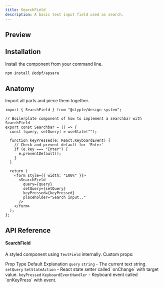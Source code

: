 ```yaml
---
title: SearchField
description: A basic text input field used as search.
---
```

## Preview

<Preview>
  <Container css={{ px: "$md" }}>
    <Searchbar />
  </Container>
</Preview>

## Installation

Install the component from your command line.

```bash
npm install @odpf/apsara
```


## Anatomy
Import all parts and piece them together.

```tsx outline=true
import { SearchField } from "@styple/design-system";

// Boilerplate component of how to implement a searchbar with SearchField
export const Searchbar = () => {
  const [query, setQuery] = useState("");

  function keyPressed(e: React.KeyboardEvent) {
    // Check and prevent default for 'Enter'
    if (e.key === "Enter") {
      e.preventDefault();
    }
  }

  return (
    <form style={{ width: "100%" }}>
      <SearchField
        query={query}
        setQuery={setQuery}
        keyPressed={keyPressed}
        placeholder="Search input.."
      />
    </form>
  );
};
```


## API Reference

#### SearchField

A styled component using `TextField` internally. Custom props:

<SimpleTable>
  <SimpleTable.Thead>
    <SimpleTable.Tr>
      <SimpleTable.Th>Prop</SimpleTable.Th>
      <SimpleTable.Th>Type</SimpleTable.Th>
      <SimpleTable.Th>Default</SimpleTable.Th>
      <SimpleTable.Th>Explanation</SimpleTable.Th>
    </SimpleTable.Tr>
  </SimpleTable.Thead>
  <SimpleTable.Body>
    <SimpleTable.Tr>
      <SimpleTable.Th>
        <Code>query</Code>
      </SimpleTable.Th>
      <SimpleTable.Td>
        <Code color="normal">string</Code>
      </SimpleTable.Td>
      <SimpleTable.Td>-</SimpleTable.Td>
      <SimpleTable.Td><Text>The current text string.</Text></SimpleTable.Td>
    </SimpleTable.Tr>
    <SimpleTable.Tr>
      <SimpleTable.Th>
        <Code>setQuery</Code>
      </SimpleTable.Th>
      <SimpleTable.Td>
        <Code color="normal">SetStateAction</Code>
      </SimpleTable.Td>
      <SimpleTable.Td>-</SimpleTable.Td>
      <SimpleTable.Td><Text>React state setter called `onChange` with target value.</Text></SimpleTable.Td>
    </SimpleTable.Tr>
    <SimpleTable.Tr>
      <SimpleTable.Th>
        <Code>keyPressed</Code>
      </SimpleTable.Th>
      <SimpleTable.Td>
        <Code color="normal">KeyboardEventHandler</Code>
      </SimpleTable.Td>
      <SimpleTable.Td>-</SimpleTable.Td>
      <SimpleTable.Td><Text>Keyboard event called `onKeyPress` with event.</Text></SimpleTable.Td>
    </SimpleTable.Tr>
  </SimpleTable.Body>
</SimpleTable>
